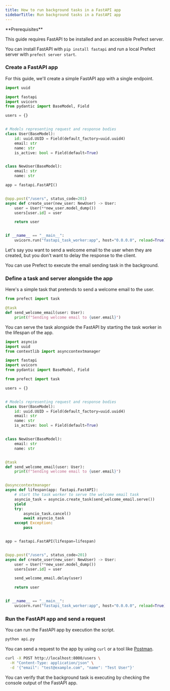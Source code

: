 ```yaml
---
title: How to run background tasks in a FastAPI app
sidebarTitle: Run background tasks in a FastAPI app
---
```


<Note>
**Prerequisites**

This guide requires FastAPI to be installed and an accessible Prefect server.

You can install FastAPI with `pip install fastapi` and run a local Prefect server with `prefect server start`.
</Note>

### Create a FastAPI app

For this guide, we'll create a simple FastAPI app with a single endpoint.

```python api.py
import uuid

import fastapi
import uvicorn
from pydantic import BaseModel, Field

users = {}


# Models representing request and response bodies
class User(BaseModel):
    id: uuid.UUID = Field(default_factory=uuid.uuid4)
    email: str
    name: str
    is_active: bool = Field(default=True)


class NewUser(BaseModel):
    email: str
    name: str

app = fastapi.FastAPI()


@app.post("/users", status_code=201)
async def create_user(new_user: NewUser) -> User:
    user = User(**new_user.model_dump())
    users[user.id] = user

    return user


if __name__ == "__main__":
    uvicorn.run("fastapi_task_worker:app", host="0.0.0.0", reload=True)
```

Let's say you want to send a welcome email to the user when they are created, but you don't want to delay the response to the client.

You can use Prefect to execute the email sending task in the background.

### Define a task and server alongside the app

Here's a simple task that pretends to send a welcome email to the user.

```python 
from prefect import task

@task
def send_welcome_email(user: User):
    print(f"Sending welcome email to {user.email}")
```

You can serve the task alongside the FastAPI by starting the task worker in the lifespan of the app.

```python api.py {27-41, 52}
import asyncio
import uuid
from contextlib import asynccontextmanager

import fastapi
import uvicorn
from pydantic import BaseModel, Field

from prefect import task

users = {}


# Models representing request and response bodies
class User(BaseModel):
    id: uuid.UUID = Field(default_factory=uuid.uuid4)
    email: str
    name: str
    is_active: bool = Field(default=True)


class NewUser(BaseModel):
    email: str
    name: str


@task
def send_welcome_email(user: User):
    print(f"Sending welcome email to {user.email}")


@asynccontextmanager
async def lifespan(app: fastapi.FastAPI):
    # start the task worker to serve the welcome email task
    asyncio_task = asyncio.create_task(send_welcome_email.serve())
    yield
    try:
        asyncio_task.cancel()
        await asyncio_task
    except Exception:
        pass


app = fastapi.FastAPI(lifespan=lifespan)


@app.post("/users", status_code=201)
async def create_user(new_user: NewUser) -> User:
    user = User(**new_user.model_dump())
    users[user.id] = user

    send_welcome_email.delay(user)

    return user


if __name__ == "__main__":
    uvicorn.run("fastapi_task_worker:app", host="0.0.0.0", reload=True)
```


### Run the FastAPI app and send a request

You can run the FastAPI app by execution the script.

```bash
python api.py
```

You can send a request to the app by using `curl` or a tool like [Postman](https://www.postman.com/).

```bash
curl -X POST http://localhost:8000/users \
  -H "Content-Type: application/json" \
  -d '{"email": "test@example.com", "name": "Test User"}'
```

You can verify that the background task is executing by checking the console output of the FastAPI app.
